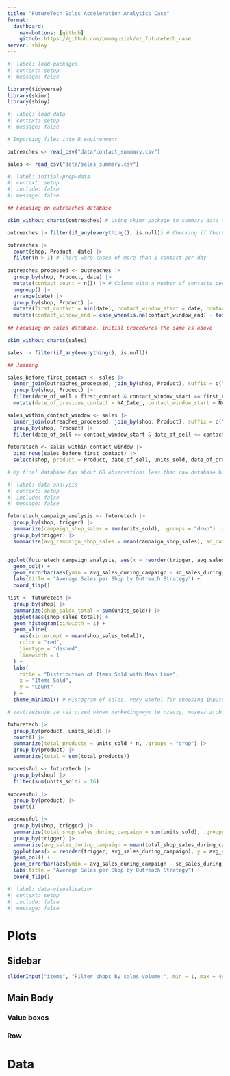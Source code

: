 ```yaml
---
title: "FutureTech Sales Acceleration Analytics Case"
format:
  dashboard:
    nav-buttons: [github]
    github: https://github.com/pmmagusiak/az_futuretech_case
server: shiny
---
```


```r
#| label: load-packages
#| context: setup
#| message: false

library(tidyverse)
library(skimr)
library(shiny)
```

```r
#| label: load-data
#| context: setup
#| message: false

# Importing files into R environment

outreaches <- read_csv("data/contact_summary.csv")

sales <- read_csv("data/sales_summary.csv")
```

```r
#| label: initial-prep-data
#| context: setup
#| include: false
#| message: false

## Focusing on outreaches database

skim_without_charts(outreaches) # Using skimr package to summary data tables and overview missing values, duplicates and other information

outreaches |> filter(if_any(everything(), is.null)) # Checking if there are any rows with null values, as skimr does not assess that

outreaches |> 
  count(shop, Product, date) |> 
  filter(n > 1) # There were cases of more than 1 contact per day
  
outreaches_processed <- outreaches |>
  group_by(shop, Product, date) |> 
  mutate(contact_count = n()) |> # Column with a number of contacts per date
  ungroup() |> 
  arrange(date) |> 
  group_by(shop, Product) |> 
  mutate(first_contact = min(date), contact_window_start = date, contact_window_end = lead(date) - days(1)) |> # As there are sales that took place before first contact, a first contact column may prove useful
  mutate(contact_window_end = case_when(is.na(contact_window_end) ~ today(), TRUE ~ contact_window_end)) # Creating contact windows columns is crucial for further sales analysis
  
## Focusing on sales database, initial procedures the same as above

skim_without_charts(sales)

sales |> filter(if_any(everything(), is.null))

## Joining 

sales_before_first_contact <- sales |> 
  inner_join(outreaches_processed, join_by(shop, Product), suffix = c("_of_sell", "_of_previous_contact"), relationship = "many-to-many") |> 
  group_by(shop, Product) |> 
  filter(date_of_sell < first_contact & contact_window_start == first_contact) |> 
  mutate(date_of_previous_contact = NA_Date_, contact_window_start = NA_Date_, contact_window_end = NA_Date_, trigger = NA) # There were 408 cases of items sold before first contact

sales_within_contact_window <- sales |> 
  inner_join(outreaches_processed, join_by(shop, Product), suffix = c("_of_sell", "_of_previous_contact"), relationship = "many-to-many") |> 
  group_by(shop, Product) |> 
  filter(date_of_sell >= contact_window_start & date_of_sell <= contact_window_end)  # Joining variables are shop and product, as there are the same amount of n_unique shop ids and product names in both dbases and shops are in center of my analysis; join type does not matter right now because of many-to-many relationship
  
futuretech <- sales_within_contact_window |> 
  bind_rows(sales_before_first_contact) |> 
  select(shop, product = Product, date_of_sell, units_sold, date_of_previous_contact, contact_count, first_contact, trigger) # Final database after wrangling and column tidying

# My final database has about 60 observations less than raw database because it does not contain information about outreaches that took place after the last sell
```

```r
#| label: data-analysis
#| context: setup
#| include: false
#| message: false

futuretech_campaign_analysis <- futuretech |> 
  group_by(shop, trigger) |> 
  summarize(campaign_shop_sales = sum(units_sold), .groups = "drop") |> 
  group_by(trigger) |> 
  summarize(avg_campaign_shop_sales = mean(campaign_shop_sales), sd_campaign_shop_sales = sd(campaign_shop_sales), .groups = "drop")


ggplot(futuretech_campaign_analysis, aes(x = reorder(trigger, avg_sales_during_campaign), y = avg_sales_during_campaign, fill = trigger)) +
  geom_col() +
  geom_errorbar(aes(ymin = avg_sales_during_campaign - sd_sales_during_campaign, ymax = avg_sales_during_campaign + sd_sales_during_campaign), width = 0.2) +
  labs(title = "Average Sales per Shop by Outreach Strategy") +
  coord_flip()

hist <- futuretech |>
  group_by(shop) |> 
  summarize(shop_sales_total = sum(units_sold)) |> 
  ggplot(aes(shop_sales_total)) +
  geom_histogram(binwidth = 1) +
  geom_vline(
    aes(xintercept = mean(shop_sales_total)),
    color = "red",
    linetype = "dashed",
    linewidth = 1
  ) +
  labs(
    title = "Distribution of Items Sold with Mean Line",
    x = "Items Sold",
    y = "Count"
  ) +
  theme_minimal() # Histogram of sales, very useful for choosing inputs on slider, mean is 8.49

# zastrzeżenie że też przed oknem marketingowym te rzeczy, mozesz zrobic disclaimer

futuretech |> 
  group_by(product, units_sold) |> 
  count() |> 
  summarize(total_products = units_sold * n, .groups = "drop") |> 
  group_by(product) |> 
  summarize(total = sum(total_products))

successful <- futuretech |> 
  group_by(shop) |> 
  filter(sum(units_sold) > 16)
  
successful |> 
  group_by(product) |> 
  count()

successful |> 
  group_by(shop, trigger) |> 
  summarize(total_shop_sales_during_campaign = sum(units_sold), .groups = "drop") |> 
  group_by(trigger) |> 
  summarize(avg_sales_during_campaign = mean(total_shop_sales_during_campaign), sd_sales_during_campaign = sd(total_shop_sales_during_campaign), .groups = "drop") |> 
  ggplot(aes(x = reorder(trigger, avg_sales_during_campaign), y = avg_sales_during_campaign, fill = trigger)) +
  geom_col() +
  geom_errorbar(aes(ymin = avg_sales_during_campaign - sd_sales_during_campaign, ymax = avg_sales_during_campaign + sd_sales_during_campaign), width = 0.2) +
  labs(title = "Average Sales per Shop by Outreach Strategy") +
  coord_flip()
```

```r
#| label: data-visualisation
#| context: setup
#| include: false
#| message: false
```

# Plots

## Sidebar {.sidebar}

```r
sliderInput("items", "Filter shops by sales volume:", min = 1, max = 46, value = c(1, 46))
```

## Main Body

### Value boxes {height="20%"}

### Row {height="80%"}

# Data
